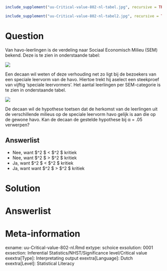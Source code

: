 ```{r, echo = FALSE, results = "hide"}
include_supplement("uu-Critical-value-802-nl-tabel.jpg", recursive = TRUE)
```

```{r, echo = FALSE, results = "hide"}
include_supplement("uu-Critical-value-802-nl-tabel2.jpg", recursive = TRUE)
```



Question
========
  
Van havo-leerlingen is de verdeling naar Sociaal Economisch Milieu (SEM) bekend. Deze is te zien in onderstaande tabel:

![](uu-Critical-value-802-nl-tabel.jpg)

Een decaan wil weten of deze verhouding net zo ligt bij de bezoekers van een speciale leervorm van de havo. Hiertoe trekt hij aselect een steekproef van vijftig ‘speciale leervormers’. Het aantal leerlingen per SEM-categorie is te zien in onderstaande tabel. 

![](uu-Critical-value-802-nl-tabel2.jpg)

De decaan wil de hypothese toetsen dat de herkomst van de leerlingen uit de verschillende milieus op de speciale leervorm havo gelijk is aan die op de gewone havo. Kan de decaan de gestelde hypothese bij α = .05 verwerpen?
  
Answerlist
----------
* Nee, want $\chi^2 $ < $\chi^2 $ kritiek
* Nee, want $\chi^2 $ > $\chi^2 $ kritiek
* Ja, want $\chi^2 $ < $\chi^2 $ kritiek
* Ja, want want $\chi^2 $ > $\chi^2 $ kritiek

Solution
========



Answerlist
========



Meta-information
================
exname: uu-Critical-value-802-nl.Rmd
extype: schoice
exsolution: 0001
exsection: Inferential Statistics/NHST/Significance level/Critical value
exextra[Type]: Interpretating output
exextra[Language]: Dutch
exextra[Level]: Statistical Literacy
